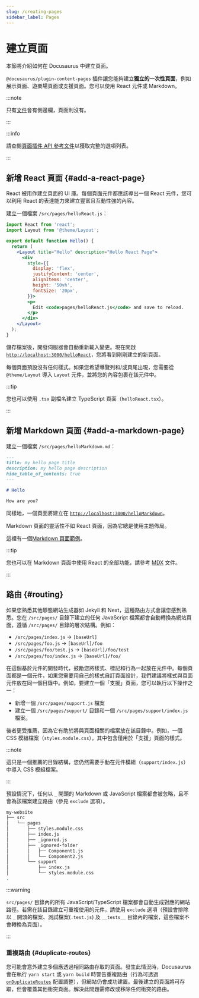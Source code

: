 ```yaml
---
slug: /creating-pages
sidebar_label: Pages
---
```


# 建立頁面

本節將介紹如何在 Docusaurus 中建立頁面。

`@docusaurus/plugin-content-pages` 插件讓您能夠建立**獨立的一次性頁面**，例如展示頁面、遊樂場頁面或支援頁面。您可以使用 React 元件或 Markdown。

:::note

只有[文件](./docs/docs-introduction.mdx)會有側邊欄，頁面則沒有。

:::

:::info

請查閱[頁面插件 API 參考文件](./../api/plugins/plugin-content-pages.mdx)以獲取完整的選項列表。

:::

## 新增 React 頁面 {#add-a-react-page}

React 被用作建立頁面的 UI 庫。每個頁面元件都應該導出一個 React 元件，您可以利用 React 的表達能力來建立豐富且互動性強的內容。

建立一個檔案 `/src/pages/helloReact.js`：

```jsx title="/src/pages/helloReact.js"
import React from 'react';
import Layout from '@theme/Layout';

export default function Hello() {
  return (
    <Layout title="Hello" description="Hello React Page">
      <div
        style={{
          display: 'flex',
          justifyContent: 'center',
          alignItems: 'center',
          height: '50vh',
          fontSize: '20px',
        }}>
        <p>
          Edit <code>pages/helloReact.js</code> and save to reload.
        </p>
      </div>
    </Layout>
  );
}
```

儲存檔案後，開發伺服器會自動重新載入變更。現在開啟 [`http://localhost:3000/helloReact`](http://localhost:3000/helloReact)，您將看到剛剛建立的新頁面。

每個頁面預設沒有任何樣式。如果您希望導覽列和/或頁尾出現，您需要從 `@theme/Layout` 導入 `Layout` 元件，並將您的內容包裹在該元件中。

:::tip

您也可以使用 `.tsx` 副檔名建立 TypeScript 頁面（`helloReact.tsx`）。

:::

## 新增 Markdown 頁面 {#add-a-markdown-page}

建立一個檔案 `/src/pages/helloMarkdown.md`：

```md title="/src/pages/helloMarkdown.md"
---
title: my hello page title
description: my hello page description
hide_table_of_contents: true
---

# Hello

How are you?
```

同樣地，一個頁面將建立在 [`http://localhost:3000/helloMarkdown`](http://localhost:3000/helloMarkdown)。

Markdown 頁面的靈活性不如 React 頁面，因為它總是使用主題佈局。

這裡有一個[Markdown 頁面範例](/examples/markdownPageExample)。

:::tip

您也可以在 Markdown 頁面中使用 React 的全部功能，請參考 [MDX](https://mdxjs.com/) 文件。

:::

## 路由 {#routing}

如果您熟悉其他靜態網站生成器如 Jekyll 和 Next，這種路由方式會讓您感到熟悉。您在 `/src/pages/` 目錄下建立的任何 JavaScript 檔案都會自動轉換為網站頁面，遵循 `/src/pages/` 目錄的層次結構。例如：

- `/src/pages/index.js` → `[baseUrl]`
- `/src/pages/foo.js` → `[baseUrl]/foo`
- `/src/pages/foo/test.js` → `[baseUrl]/foo/test`
- `/src/pages/foo/index.js` → `[baseUrl]/foo/`

在這個基於元件的開發時代，鼓勵您將樣式、標記和行為一起放在元件中。每個頁面都是一個元件，如果您需要用自己的樣式自訂頁面設計，我們建議將樣式與頁面元件放在同一個目錄中。例如，要建立一個「支援」頁面，您可以執行以下操作之一：

- 新增一個 `/src/pages/support.js` 檔案
- 建立一個 `/src/pages/support/` 目錄和一個 `/src/pages/support/index.js` 檔案。

後者更受推薦，因為它有助於將與頁面相關的檔案放在該目錄中。例如，一個 CSS 模組檔案（`styles.module.css`），其中包含僅用於「支援」頁面的樣式。

:::note

這只是一個推薦的目錄結構，您仍然需要手動在元件模組（`support/index.js`）中導入 CSS 模組檔案。

:::

預設情況下，任何以 `_` 開頭的 Markdown 或 JavaScript 檔案都會被忽略，且不會為該檔案建立路由（參見 `exclude` 選項）。

```bash
my-website
├── src
│   └── pages
│       ├── styles.module.css
│       ├── index.js
│       ├── _ignored.js
│       ├── _ignored-folder
│       │   ├── Component1.js
│       │   └── Component2.js
│       └── support
│           ├── index.js
│           └── styles.module.css
.
```

:::warning

`src/pages/` 目錄內的所有 JavaScript/TypeScript 檔案都會自動生成對應的網站路徑。若需在該目錄建立可重複使用的元件，請使用 `exclude` 選項（預設會排除以 `_` 開頭的檔案、測試檔案(`.test.js`) 及 `__tests__` 目錄內的檔案，這些檔案不會轉換為頁面）。

:::

### 重複路由 {#duplicate-routes}

您可能會意外建立多個應透過相同路由存取的頁面。發生此情況時，Docusaurus 會在執行 `yarn start` 或 `yarn build` 時警告重複路由（行為可透過 [`onDuplicateRoutes`](../api/docusaurus.config.js.mdx#onDuplicateRoutes) 配置調整），但網站仍會成功建置。最後建立的頁面將可存取，但會覆蓋其他衝突頁面。解決此問題需修改或移除任何衝突的路由。